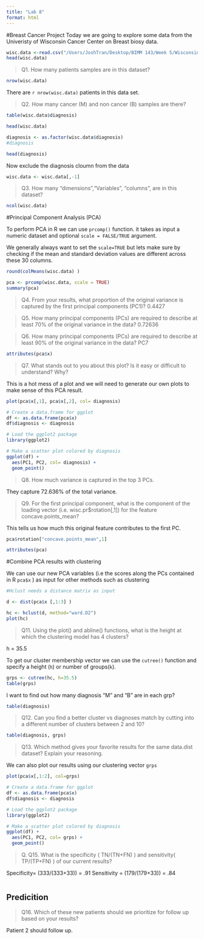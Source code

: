 ```yaml
---
title: "Lab 8"
format: html
---
```



#Breast Cancer Project
Today we are going to explore some data from the Univeristy of Wisconsin Cancer Center on Breast biosy data.

```r
wisc.data <-read.csv("/Users/JoshTran/Desktop/BIMM 143/Week 5/WisconsinCancer.csv", row.name = 1)
head(wisc.data)
```

> Q1. How many patients samples are in this dataset?


```r
nrow(wisc.data)
```


There are `r nrow(wisc.data)` patients in this data set.

> Q2. How many cancer (M) and non cancer (B) samples are there?

```r
table(wisc.data$diagnosis)
```


```r
head(wisc.data)
```

```r
diagnosis <- as.factor(wisc.data$diagnosis)
#diagnosis
```

```r
head(diagnosis)
```



Now exclude the diagnosis cloumn from the data

```r
wisc.data <- wisc.data[,-1]
```

> Q3. How many "dimensions","Variables", "columns", are in this dataset?

```r
ncol(wisc.data)
```


#Principal Component Analysis (PCA)

To perform PCA in R we can use `prcomp()` function.
it takes as input a numeric dataset and optional `scale = FALSE/TRUE` argument.

We generally always want to set the `scale=TRUE` but lets make sure by checking if the mean and standard deviation values are different across these 30 columns.

```r
round(colMeans(wisc.data) )
```


```r
pca <- prcomp(wisc.data, scale = TRUE)
summary(pca)
```

> Q4. From your results, what proportion of the original variance is captured by the first principal components (PC1)?
0.4427

> Q5. How many principal components (PCs) are required to describe at least 70% of the original variance in the data?
0.72636

> Q6. How many principal components (PCs) are required to describe at least 90% of the original variance in the data?
PC7




```r
attributes(pca$x)
```

> Q7. What stands out to you about this plot? Is it easy or difficult to understand? Why?

This is a hot mess of a plot and we will need to generate our own plots to make sense of this PCA result.



```r
plot(pca$x[,1], pca$x[,2], col= diagnosis)
```

```r
# Create a data.frame for ggplot
df <- as.data.frame(pca$x)
df$diagnosis <- diagnosis

# Load the ggplot2 package
library(ggplot2)

# Make a scatter plot colored by diagnosis
ggplot(df) + 
  aes(PC1, PC2, col= diagnosis) + 
  geom_point()

```

> Q8. How much variance is captured in the top 3 PCs.

They capture 72.636% of the total variance.


> Q9. For the first principal component, what is the component of the loading vector (i.e. wisc.pr$rotation[,1]) for the feature concave.points_mean? 

This tells us how much this original feature contributes to the first PC.

```r
pca$rotation["concave.points_mean",1]
```




```r
attributes(pca)
```

#Combine PCA results with clustering

We can use our new PCA variables (i.e the scores along the PCs contained in R `pca$x` ) as input for other methods such as clustering

```r
#Hclust needs a distance matrix as input

d <- dist(pca$x [,1:3] )

hc <- hclust(d, method="ward.D2")
plot(hc)

```

> Q11. Using the plot() and abline() functions, what is the height at which the clustering model has 4 clusters?

h = 35.5

To get our cluster membership vector we can use the `cutree()` function and specify a height (`h`) or number of groups(`k`).

```r
grps <- cutree(hc, h=35.5)
table(grps)
```


I want to find out how many diagnosis "M" and "B" are in each grp?



```r
table(diagnosis)
```

> Q12. Can you find a better cluster vs diagnoses match by cutting into a different number of clusters between 2 and 10?


```r
table(diagnosis, grps)
```


> Q13. Which method gives your favorite results for the same data.dist dataset? Explain your reasoning.

We can also plot our results using our clustering vector `grps` 

```r
plot(pca$x[,1:2], col=grps)
```



```r
# Create a data.frame for ggplot
df <- as.data.frame(pca$x)
df$diagnosis <- diagnosis

# Load the ggplot2 package
library(ggplot2)

# Make a scatter plot colored by diagnosis
ggplot(df) + 
  aes(PC1, PC2, col= grps) + 
  geom_point()

```

> Q. Q15. What is the specificity ( TN/(TN+FN) ) and sensitivity( TP/(TP+FN) ) of our current results?

Specificity= (333/(333+33)) = .91 Sensitivity = (179/(179+33)) = .84

```r

```

## Predicition 

> Q16. Which of these new patients should we prioritize for follow up based on your results?

Patient 2 should follow up.





